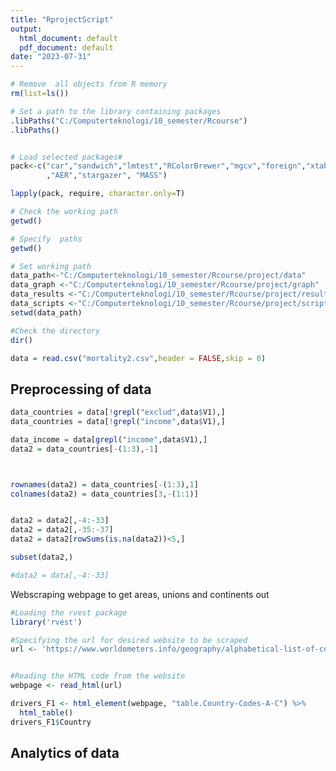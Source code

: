 ```yaml
---
title: "RprojectScript"
output:
  html_document: default
  pdf_document: default
date: "2023-07-31"
---
```


```r
# Remove  all objects from R memory 
rm(list=ls())  

# Set a path to the library containing packages
.libPaths("C:/Computerteknologi/10_semester/Rcourse")
.libPaths()


# Load selected packages# 
pack<-c("car","sandwich","lmtest","RColorBrewer","mgcv","foreign","xtable"
        ,"AER","stargazer", "MASS")

lapply(pack, require, character.only=T)

# Check the working path
getwd()

# Specify  paths
getwd()

# Set working path
data_path<-"C:/Computerteknologi/10_semester/Rcourse/project/data"
data_graph <-"C:/Computerteknologi/10_semester/Rcourse/project/graph"
data_results <-"C:/Computerteknologi/10_semester/Rcourse/project/result"
data_scripts <-"C:/Computerteknologi/10_semester/Rcourse/project/script"
setwd(data_path)

#Check the directory
dir()

data = read.csv("mortality2.csv",header = FALSE,skip = 0)


```

## Preprocessing of data

```r

data_countries = data[!grepl("exclud",data$V1),]
data_countries = data[!grepl("income",data$V1),]

data_income = data[grepl("income",data$V1),]
data2 = data_countries[-(1:3),-1]



rownames(data2) = data_countries[-(1:3),1]
colnames(data2) = data_countries[3,-(1:1)] 


data2 = data2[,-4:-33]
data2 = data2[,-35:-37]
data2 = data2[rowSums(is.na(data2))<5,]

subset(data2,)

#data2 = data[,-4:-33]

```

Webscraping webpage to get areas, unions and continents out

```r
#Loading the rvest package
library('rvest')

#Specifying the url for desired website to be scraped
url <- 'https://www.worldometers.info/geography/alphabetical-list-of-countries/'


#Reading the HTML code from the website
webpage <- read_html(url)

drivers_F1 <- html_element(webpage, "table.Country-Codes-A-C") %>%
  html_table()
drivers_F1$Country
```

## Analytics of data
